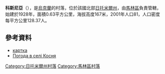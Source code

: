 {{coord|50|58|12|N|29|18|11|E|scale:30000|display=title}}

'''科斯尼亞'''（{{lang-uk|Косня}}），是[[烏克蘭|烏克蘭]]的村落，位於該國北部[[日托米爾州|日托米爾州]]，由[[馬林區|馬林區]]負責管轄，始建於1928年，面積0.63平方公里，海拔高度167米，2001年人口81，人口密度每平方公里128.37人。

==參考資料==
* [http://gska2.rada.gov.ua/pls/z7502/A005?rf7571=9786 картка]{{dead link|date=2018年1月 |bot=InternetArchiveBot |fix-attempted=yes }}
* [http://weather.in.ua/ua/zhitomirskaja/28086 Погода в селі Косня]

{{DEFAULTSORT:Червоний Плугатар}}
[[Category:日托米爾州村落|Category:日托米爾州村落]]
[[Category:馬林區村落|Category:馬林區村落]]


{{Zhytomyr-geo-stub}}